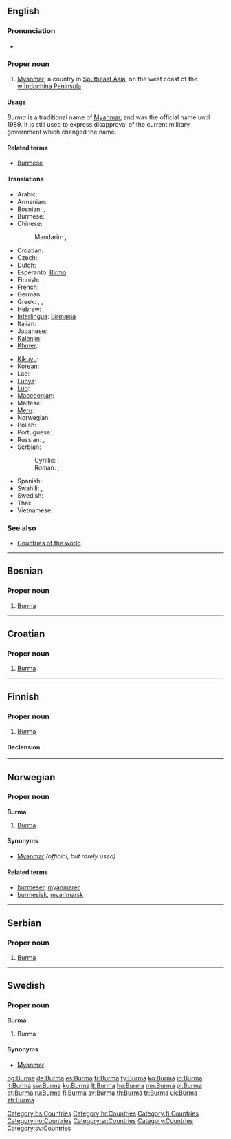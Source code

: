 {{also|burma}}
==English==
{{wikipedia}}

===Pronunciation===
* {{rhymes|ɜː(r)mə}}

===Proper noun===
{{en-proper noun}}

# [[Myanmar]]; a country in [[Southeast Asia]], on the west coast of the [[w:Indochina Peninsula]].

====Usage====
{{rfc-header|Usage|lang=en}}
''Burma'' is a traditional name of [[Myanmar]], and was the official name until 1989.  It is still used to express disapproval of the current military government which changed the name.

====Related terms====
* [[Burmese]]

====Translations====
{{trans-top|Southeast Asian country}}
* Arabic: {{t|ar|بورما|f|tr=buurma|sc=Arab}}
* Armenian: {{t-|hy|Բիրմա|tr=Birma|sc=Hayeren|xs=Armenian}}
* Bosnian: {{t-|bs|Mijanmar|m}}, {{t-|bs|Burma|f}}
* Burmese: {{t-|my|ဗမာ|tr=băma|sc=Mymr|xs=Burmese}}, {{t-|my|မြန်မာ|tr=myanma|sc=Mymr|xs=Burmese}}
* Chinese:
*: Mandarin: {{t|zh|緬甸|sc=Hani}},  {{t|zh|缅甸|tr=Miǎndiàn|sc=Hani}}
* Croatian: {{t-|hr|Burma|f}}
* Czech: {{t+|cs|Barma|f}}
* Dutch: {{t-|nl|Birma}}
* Esperanto: [[Birmo]]
* Finnish: {{t+|fi|Burma}}
* French: {{t+|fr|Birmanie}}
* German: {{t+|de|Birma}}
* Greek: {{t-|el|Βιρμανία|f|tr=virmanía|sc=Grek}}, {{t-|el|Μυανμάρ|n|tr=mianmár|sc=Grek}}, {{t-|el|Μπούρμα|f|tr=búrma|sc=Grek}}
* Hebrew: {{t|he|בורמה|f|tr=burma|sc=Hebr}}
* [[Interlingua]]: [[Birmania]]
* Italian: {{t+|it|Birmania}}
* Japanese: {{t-|ja|ビルマ|tr=Biruma|sc=Jpan}}
* [[Kalenjin]]: {{tø|kln|Bama}}
* [[Khmer]]: {{t|km|ប្រទេសភូមា|tr=bprədtēh pūmīə|sc=Khmr}}
{{trans-mid}}
* [[Kikuyu]]: {{tø|ki|Bama}}
* Korean: {{t|ko|미얀마|tr=Miyanma|sc=Kore}}
* Lao: {{t-|lo|ພະມ້າ|tr=pha'-maa|sc=Laoo|xs=Lao}}
* [[Luhya]]: {{tø|luy|Bama}}
* [[Luo]]: {{tø|luo|Bama}}
* [[Macedonian]]: {{t-|mk|Бурма|f|tr=Búrma|sc=Cyrl|xs=Macedonian}}
* Maltese: {{t-|mt|Burma|xs=Maltese}}
* [[Meru]]: {{tø|mer|Bama}}
* Norwegian: {{t-|no|Burma}}
* Polish: {{t+|pl|Birma|f}}
* Portuguese: {{t+|pt|Birmânia|f}}
* Russian: {{t|ru|Бирма|f|tr=Bírma|sc=Cyrl}},  {{t|ru|Мьянма|f|tr=M'jánma|sc=Cyrl}}
* Serbian:
*: Cyrillic: {{t-|sr|Мијанмар|m|sc=Cyrl}}, {{t-|sr|Бурма|f|sc=Cyrl}}
*: Roman: {{t-|sr|Mijanmar|m}}, {{t-|sr|Burma|f}}
* Spanish: {{t+|es|Birmania|f}}
* Swahili: {{t+|sw|Bama|xs=Swahili}},  {{t|sw|Myama|xs=Swahili}}
* Swedish: {{t+|sv|Burma}}
* Thai: {{t|th|พม่า|tr=pámâa|sc=Thai}}
* Vietnamese: {{t|vi|Myanma}}
{{trans-bottom}}

===See also===
* [[Appendix:Countries of the world|Countries of the world]]

----

==Bosnian==

===Proper noun===
{{infl|bs|proper noun|g=f}}

# [[#English|Burma]]

[[Category:bs:Countries]]

----

==Croatian==

===Proper noun===
{{infl|hr|proper noun|g=f}}

# [[#English|Burma]]

[[Category:hr:Countries]]

----

==Finnish==
{{wikipedia|lang=fi}}

===Proper noun===
{{infl|fi|proper noun}}

# [[#English|Burma]]

====Declension====
{{fi-decl-koira|Burm|np=1}}

[[Category:fi:Countries]]

----

==Norwegian==

===Proper noun===
'''Burma'''

# [[#English|Burma]]

====Synonyms====
* [[Myanmar]] ''(official, but rarely used)''

====Related terms====
* [[burmeser]], [[myanmarer]]
* [[burmesisk]], [[myanmarsk]]

[[Category:no:Countries]]

----

==Serbian==

===Proper noun===
{{infl|sr|proper noun|g=f|Cyrillic spelling|Бурма}}

# [[#English|Burma]]

[[Category:sr:Countries]]

----

==Swedish==

===Proper noun===
'''Burma'''

# Burma

====Synonyms====
* [[Myanmar]]

[[Category:Countries]]
[[Category:sv:Countries]]

[[bg:Burma]]
[[de:Burma]]
[[es:Burma]]
[[fr:Burma]]
[[fy:Burma]]
[[ko:Burma]]
[[io:Burma]]
[[it:Burma]]
[[sw:Burma]]
[[ku:Burma]]
[[lt:Burma]]
[[hu:Burma]]
[[mn:Burma]]
[[pl:Burma]]
[[pt:Burma]]
[[ru:Burma]]
[[fi:Burma]]
[[sv:Burma]]
[[th:Burma]]
[[tr:Burma]]
[[uk:Burma]]
[[zh:Burma]]